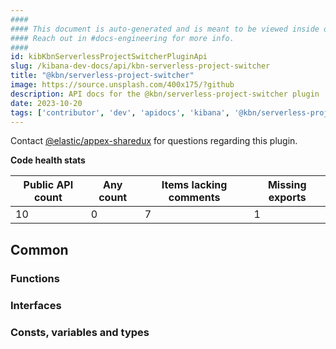 ```yaml
---
####
#### This document is auto-generated and is meant to be viewed inside our experimental, new docs system.
#### Reach out in #docs-engineering for more info.
####
id: kibKbnServerlessProjectSwitcherPluginApi
slug: /kibana-dev-docs/api/kbn-serverless-project-switcher
title: "@kbn/serverless-project-switcher"
image: https://source.unsplash.com/400x175/?github
description: API docs for the @kbn/serverless-project-switcher plugin
date: 2023-10-20
tags: ['contributor', 'dev', 'apidocs', 'kibana', '@kbn/serverless-project-switcher']
---
```




Contact [@elastic/appex-sharedux](https://github.com/orgs/elastic/teams/appex-sharedux) for questions regarding this plugin.

**Code health stats**

| Public API count  | Any count | Items lacking comments | Missing exports |
|-------------------|-----------|------------------------|-----------------|
| 10 | 0 | 7 | 1 |

## Common

### Functions
<DocDefinitionList data={kbnServerlessProjectSwitcherObj.common.functions}/>

### Interfaces
<DocDefinitionList data={kbnServerlessProjectSwitcherObj.common.interfaces}/>

### Consts, variables and types
<DocDefinitionList data={kbnServerlessProjectSwitcherObj.common.misc}/>

